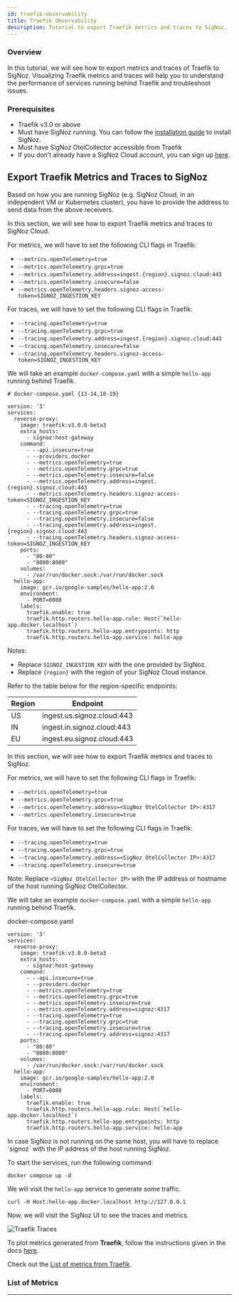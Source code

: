 ```yaml
---
id: traefik-observability
title: Traefik Observability
description: Tutorial to export Traefik metrics and traces to SigNoz.
---
```



### Overview

In this tutorial, we will see how to export metrics and traces of Traefik to SigNoz. Visualizing Traefik metrics and traces will help you to understand the performance of services running behind Traefik and troubleshoot issues.

### Prerequisites

- Traefik v3.0 or above
- Must have SigNoz running. You can follow the [installation guide][1] to install SigNoz.
- Must have SigNoz OtelCollector accessible from Traefik
- If you don’t already have a SigNoz Cloud account, you can sign up [here][4].

## Export Traefik Metrics and Traces to SigNoz

Based on how you are running SigNoz (e.g. SigNoz Cloud, in an independent VM or Kubernetes cluster), you have to provide the address to send data from the above receivers.

<Tabs>
<TabItem value="signoz-cloud" label="SigNoz Cloud" default>

In this section, we will see how to export Traefik metrics and traces to SigNoz Cloud.

For metrics, we will have to set the following CLI flags in Traefik:

- `--metrics.openTelemetry=true`
- `--metrics.openTelemetry.grpc=true`
- `--metrics.openTelemetry.address=ingest.{region}.signoz.cloud:443`
- `--metrics.openTelemetry.insecure=false`
- `--metrics.openTelemetry.headers.signoz-access-token=SIGNOZ_INGESTION_KEY`

For traces, we will have to set the following CLI flags in Traefik:

- `--tracing.openTelemetry=true`
- `--tracing.openTelemetry.grpc=true`
- `--tracing.openTelemetry.address=ingest.{region}.signoz.cloud:443`
- `--tracing.openTelemetry.insecure=false`
- `--tracing.openTelemetry.headers.signoz-access-token=SIGNOZ_INGESTION_KEY`

We will take an example `docker-compose.yaml` with a simple `hello-app` running behind Traefik.



```
# docker-compose.yaml {13-14,18-19}

version: '3'
services:
  reverse-proxy:
    image: traefik:v3.0.0-beta3
    extra_hosts:
      - signoz:host-gateway
    command:
      - --api.insecure=true
      - --providers.docker
      - --metrics.openTelemetry=true
      - --metrics.openTelemetry.grpc=true
      - --metrics.openTelemetry.insecure=false
      - --metrics.openTelemetry.address=ingest.{region}.signoz.cloud:443
      - --metrics.openTelemetry.headers.signoz-access-token=SIGNOZ_INGESTION_KEY
      - --tracing.openTelemetry=true
      - --tracing.openTelemetry.grpc=true
      - --tracing.openTelemetry.insecure=false
      - --tracing.openTelemetry.address=ingest.{region}.signoz.cloud:443
      - --tracing.openTelemetry.headers.signoz-access-token=SIGNOZ_INGESTION_KEY
    ports:
      - "80:80"
      - "8080:8080"
    volumes:
      - /var/run/docker.sock:/var/run/docker.sock
  hello-app:
    image: gcr.io/google-samples/hello-app:2.0
    environment:
      - PORT=8080
    labels:
      traefik.enable: true
      traefik.http.routers.hello-app.rule: Host(`hello-app.docker.localhost`)
      traefik.http.routers.hello-app.entrypoints: http
      traefik.http.routers.hello-app.service: hello-app
```

Notes:
- Replace `SIGNOZ_INGESTION_KEY` with the one provided by SigNoz.
- Replace `{region}` with the region of your SigNoz Cloud instance.
  
Refer to the table below for the region-specific endpoints:

| Region	| Endpoint                   |
| ------- | -------------------------- |
| US      | ingest.us.signoz.cloud:443 |
| IN      | ingest.in.signoz.cloud:443 |
| EU      | ingest.eu.signoz.cloud:443 |

</TabItem>

<TabItem value="self-host" label="Self-Host">

In this section, we will see how to export Traefik metrics and traces to SigNoz.

For metrics, we will have to set the following CLI flags in Traefik:

- `--metrics.openTelemetry=true`
- `--metrics.openTelemetry.grpc=true`
- `--metrics.openTelemetry.address=<SigNoz OtelCollector IP>:4317`
- `--metrics.openTelemetry.insecure=true`

For traces, we will have to set the following CLI flags in Traefik:

- `--tracing.openTelemetry=true`
- `--tracing.openTelemetry.grpc=true`
- `--tracing.openTelemetry.address=<SigNoz OtelCollector IP>:4317`
- `--tracing.openTelemetry.insecure=true`

Note: Replace `<SigNoz OtelCollector IP>` with the IP address or hostname of the host running SigNoz OtelCollector.

We will take an example `docker-compose.yaml` with a simple `hello-app` running behind Traefik.

docker-compose.yaml

```
version: '3'
services:
  reverse-proxy:
    image: traefik:v3.0.0-beta3
    extra_hosts:
      - signoz:host-gateway
    command:
      - --api.insecure=true
      - --providers.docker
      - --metrics.openTelemetry=true
      - --metrics.openTelemetry.grpc=true
      - --metrics.openTelemetry.insecure=true
      - --metrics.openTelemetry.address=signoz:4317
      - --tracing.openTelemetry=true
      - --tracing.openTelemetry.grpc=true
      - --tracing.openTelemetry.insecure=true
      - --tracing.openTelemetry.address=signoz:4317
    ports:
      - "80:80"
      - "8080:8080"
    volumes:
      - /var/run/docker.sock:/var/run/docker.sock
  hello-app:
    image: gcr.io/google-samples/hello-app:2.0
    environment:
      - PORT=8080
    labels:
      traefik.enable: true
      traefik.http.routers.hello-app.rule: Host(`hello-app.docker.localhost`)
      traefik.http.routers.hello-app.entrypoints: http
      traefik.http.routers.hello-app.service: hello-app
```

<Admonition type="info">
In case SigNoz is not running on the same host, you will have to replace `signoz` with the IP address of the host running SigNoz.
</Admonition>

</TabItem>
</Tabs>

To start the services, run the following command:

```
docker compose up -d
```

We will visit the `hello-app` service to generate some traffic.

```
curl -H Host:hello-app.docker.localhost http://127.0.0.1
```

Now, we will visit the SigNoz UI to see the traces and metrics.

![Traefik Traces](/img/docs/tutorial/traefik-traces.webp)

To plot metrics generated from **Traefik**, follow the instructions given in the docs [here][2].

Check out the [List of metrics from Traefik][3].

### List of Metrics

<TraefikMetrics />

---

[1]: https://signoz.io/docs/install/
[2]: https://signoz.io/docs/userguide/dashboards/
[3]: #list-of-metrics
[4]: https://signoz.io/teams/
